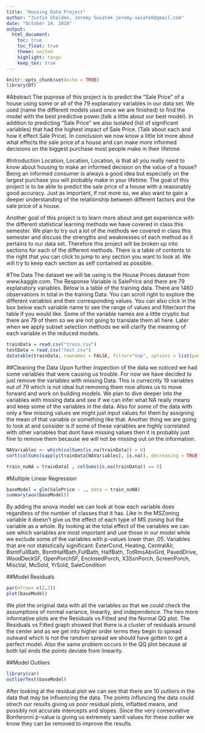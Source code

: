 ---
title: "Housing Data Project"
author: "Justin Sheldon, Jeremy Swiatek jeremy.swiatek@gmail.com"
date: "October 24, 2018"
output:
  html_document:
    toc: true
    toc_float: true
    theme: united
    highlight: tango
    keep_tex: true
---

```{r setup, include=FALSE}
knitr::opts_chunk$set(echo = TRUE)
library(DT)
```
#Abstract
The puprose of this project is to predict the "Sale Price" of a house using some or all of the 79 explanatory variables in our data set. We used (name the different models used once we are finished) to find the model with the best predictive power.(talk a little about our best model). In addition to predicting "Sale Price" we also isolated (list of significant variables) that had the highest impact of Sale Price. (Talk about each and how it effect Sale Price). In conclusion we now know a little bit more about what effects the sale price of a house and can make more informed decisions on the biggest purchase most people make in their lifetime.

#Introduction
Location, Location, Location, is that all you really need to know about housing to make an informed decision on the value of a house? Being an informed consumer is always a good idea but especially on the largest purchase you will probably make in your lifetime. The goal of this project is to be able to predict the sale price of a house with a reasonably good accuracy. Just as important, if not more so, we also want to gain a deeper understanding of the relationship between different factors and the sale price of a house.

Another goal of this project is to learn more about and get experience with the different statistical learning methods we have covered in class this semester. We plan to try out a lot of the methods we covered in class this semester and discuss the strengths and weaknesses of each method as it pertains to our data set. Therefore this project will be broken up into sections for each of the different methods. There is a table of contents to the right that you can click to jump to any section you want to look at. We will try to keep each section as self contained as possible.


#The Data
The dataset we will be using is the House Prices dataset from www.kaggle.com. The Response Variable is SalePrice and there are 79 explanatory variables. Below is a table of the training data. There are 1460 observations in total in the training Data. You can scroll right to explore the different variables and their corresponding values. You can also click in the box below each variable name to see the range of values and filter/sort the table if you would like. Some of the variable names are a little cryptic but there are 79 of them so we are not going to translate them all here. Later when we apply subset selection methods we will clarify the meaning of each variable in the reduced models.

```{r echo = FALSE}
trainData = read.csv("train.csv")
testData = read.csv("test.csv")
datatable(trainData, rownames = FALSE, filter="top", options = list(pageLength = 10, scrollX=T, sDom= '<"top">lrt<"bottom">ip') )
```

##Cleaning the Data
Upon further inspection of the data we noticed we had some variables that were causing us trouble. For now we have decided to just remove the variables with missing Data. This is currecntly 19 variables out of 79 which is not ideal but removing them now allows us to move forward and work on building models. We plan to dive deeper into the variables with missing data and see if we can infer what NA really means and keep some of the variables in the data. Also for some of the data with only a few missing values we might just input values for them by assigning the mean of that variable or something like that. Another thing we are going to look at and consider is if some of these variables are highly correlated with other variables that dont have missing values then it is probably just fine to remove them because we will not be missing out on the information.

```{r, Analyze The NAs, echo= FALSE, comment = ""}
NAVariables <- which(colSums(is.na(trainData)) > 0)
sort(colSums(sapply(trainData[NAVariables], is.na)), decreasing = TRUE)
```

```{r, Remove Missing Data, echo=FALSE}
train_noNA = trainData[ , colSums(is.na(trainData)) == 0]
```


#Multiple Linear Regression
```{r echo=FALSE, include=FALSE}
baseModel = glm(SalePrice ~ ., data = train_noNA)
summary(aov(baseModel))
```
By adding the anova model we can look at how each variable does regardless of the number of classes that it has. Like in the MSZoning variable it doesn't give us the effect of each type of MS zoning but the variable as a whole. By looking at the total effect of the variables we can see which variables are most important and use those in our model while we exclude some of the variables with p-values lower than .05.
Variables that are not statistically significant: ExterCond, Heating, CentralAir, BsmtFullBath, BsmtHalfBath,FullBath,  HalfBath,  TotRmsAbvGrd, PavedDrive, WoodDeckSF, OpenPorchSF, EnclosedPorch, X3SsnPorch, ScreenPorch, MiscVal, MoSold, YrSold, SaleCondition 

##Model Residuals
```{r echo=FALSE}
par(mfrow= c(2,2))
plot(baseModel)
```
We plot the original data with all the variables so that we could check the assumptions of normal variance, linearity, and independence. The two more informative plots are the Residuals vs Fitted and the Normal QQ plot. The Residuals vs Fitted graph showed that there is a cluster of residuals around the center and as we get into higher order terms they begin to spread outward which is not the random spread we should have gotten to get a perfect model. Also the same problem occurs in the QQ plot because at both tail ends the points deviate from linearity.

##Model Outliers
```{r echo=FALSE}
library(car)
outlierTest(baseModel)
```

After looking at the residual plot we can see that there are 10 outliers in the data that may be influencing the data. The points influncing the data could strech our results giving us poor residual plots, inflatted means, and possibly not accurate intercepts and slopes. Since the very conservative Bonferonni p-value is giving us extremely samll values for these outlier we know they can be removed to improve the results.






